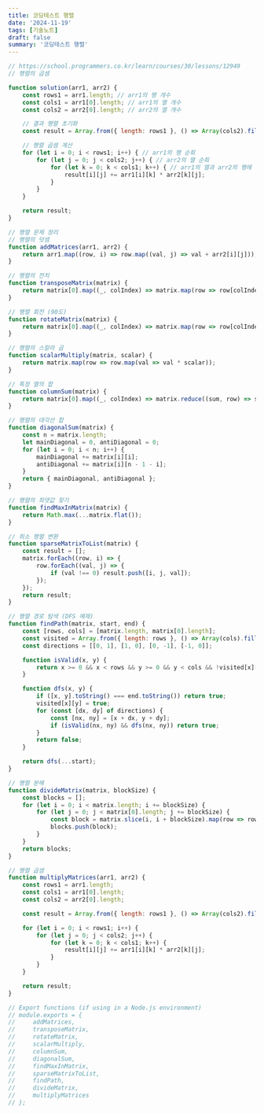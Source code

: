 ```yaml
---
title: 코딩테스트 행렬
date: '2024-11-19'
tags: [기술노트]
draft: false
summary: '코딩테스트 행렬'
---
```


```jsx
// https://school.programmers.co.kr/learn/courses/30/lessons/12949
// 행렬의 곱셈

function solution(arr1, arr2) {
    const rows1 = arr1.length; // arr1의 행 개수
    const cols1 = arr1[0].length; // arr1의 열 개수
    const cols2 = arr2[0].length; // arr2의 열 개수

    // 결과 행렬 초기화
    const result = Array.from({ length: rows1 }, () => Array(cols2).fill(0));

    // 행렬 곱셈 계산
    for (let i = 0; i < rows1; i++) { // arr1의 행 순회
        for (let j = 0; j < cols2; j++) { // arr2의 열 순회
            for (let k = 0; k < cols1; k++) { // arr1의 열과 arr2의 행에 해당하는 원소 순회
                result[i][j] += arr1[i][k] * arr2[k][j];
            }
        }
    }

    return result;
}

// 행렬 문제 정리
// 행렬의 덧셈
function addMatrices(arr1, arr2) {
    return arr1.map((row, i) => row.map((val, j) => val + arr2[i][j]));
}

// 행렬의 전치
function transposeMatrix(matrix) {
    return matrix[0].map((_, colIndex) => matrix.map(row => row[colIndex]));
}

// 행렬 회전 (90도)
function rotateMatrix(matrix) {
    return matrix[0].map((_, colIndex) => matrix.map(row => row[colIndex]).reverse());
}

// 행렬의 스칼라 곱
function scalarMultiply(matrix, scalar) {
    return matrix.map(row => row.map(val => val * scalar));
}

// 특정 열의 합
function columnSum(matrix) {
    return matrix[0].map((_, colIndex) => matrix.reduce((sum, row) => sum + row[colIndex], 0));
}

// 행렬의 대각선 합
function diagonalSum(matrix) {
    const n = matrix.length;
    let mainDiagonal = 0, antiDiagonal = 0;
    for (let i = 0; i < n; i++) {
        mainDiagonal += matrix[i][i];
        antiDiagonal += matrix[i][n - 1 - i];
    }
    return { mainDiagonal, antiDiagonal };
}

// 행렬의 최댓값 찾기
function findMaxInMatrix(matrix) {
    return Math.max(...matrix.flat());
}

// 희소 행렬 변환
function sparseMatrixToList(matrix) {
    const result = [];
    matrix.forEach((row, i) => {
        row.forEach((val, j) => {
            if (val !== 0) result.push([i, j, val]);
        });
    });
    return result;
}

// 행렬 경로 탐색 (DFS 예제)
function findPath(matrix, start, end) {
    const [rows, cols] = [matrix.length, matrix[0].length];
    const visited = Array.from({ length: rows }, () => Array(cols).fill(false));
    const directions = [[0, 1], [1, 0], [0, -1], [-1, 0]];

    function isValid(x, y) {
        return x >= 0 && x < rows && y >= 0 && y < cols && !visited[x][y] && matrix[x][y] === 1;
    }

    function dfs(x, y) {
        if ([x, y].toString() === end.toString()) return true;
        visited[x][y] = true;
        for (const [dx, dy] of directions) {
            const [nx, ny] = [x + dx, y + dy];
            if (isValid(nx, ny) && dfs(nx, ny)) return true;
        }
        return false;
    }

    return dfs(...start);
}

// 행렬 분해
function divideMatrix(matrix, blockSize) {
    const blocks = [];
    for (let i = 0; i < matrix.length; i += blockSize) {
        for (let j = 0; j < matrix[0].length; j += blockSize) {
            const block = matrix.slice(i, i + blockSize).map(row => row.slice(j, j + blockSize));
            blocks.push(block);
        }
    }
    return blocks;
}

// 행렬 곱셈
function multiplyMatrices(arr1, arr2) {
    const rows1 = arr1.length;
    const cols1 = arr1[0].length;
    const cols2 = arr2[0].length;

    const result = Array.from({ length: rows1 }, () => Array(cols2).fill(0));

    for (let i = 0; i < rows1; i++) {
        for (let j = 0; j < cols2; j++) {
            for (let k = 0; k < cols1; k++) {
                result[i][j] += arr1[i][k] * arr2[k][j];
            }
        }
    }

    return result;
}

// Export functions (if using in a Node.js environment)
// module.exports = {
//     addMatrices,
//     transposeMatrix,
//     rotateMatrix,
//     scalarMultiply,
//     columnSum,
//     diagonalSum,
//     findMaxInMatrix,
//     sparseMatrixToList,
//     findPath,
//     divideMatrix,
//     multiplyMatrices
// };

```
